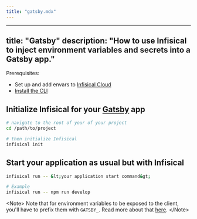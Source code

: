```yaml
---
title: "gatsby.mdx"
---
```


---
title: "Gatsby"
description: "How to use Infisical to inject environment variables and secrets into a Gatsby app."
---

Prerequisites:

- Set up and add envars to [Infisical Cloud](https://app.infisical.com)
- [Install the CLI](/cli/overview)

## Initialize Infisical for your [Gatsby](https://www.gatsbyjs.com) app

```bash
# navigate to the root of your of your project 
cd /path/to/project

# then initialize Infisical
infisical init
```

## Start your application as usual but with Infisical

```bash
infisical run -- &lt;your application start command&gt;

# Example
infisical run -- npm run develop
```

&lt;Note&gt;
  Note that for environment variables to be exposed to the client, you'll have
  to prefix them with `GATSBY_`. Read more about that
  [here](https://www.gatsbyjs.com/docs/how-to/local-development/environment-variables/#accessing-environment-variables-in-the-browser).
&lt;/Note&gt;
